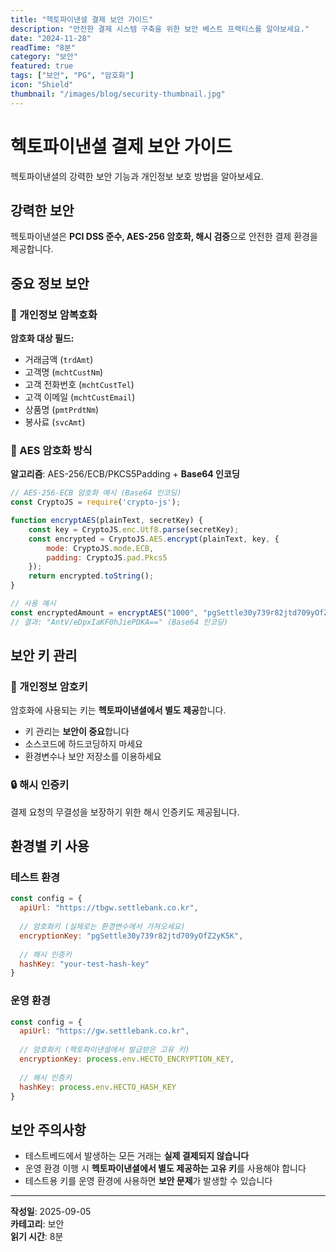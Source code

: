 ```yaml
---
title: "헥토파이낸셜 결제 보안 가이드"
description: "안전한 결제 시스템 구축을 위한 보안 베스트 프랙티스를 알아보세요."
date: "2024-11-28"
readTime: "8분"
category: "보안"
featured: true
tags: ["보안", "PG", "암호화"]
icon: "Shield"
thumbnail: "/images/blog/security-thumbnail.jpg"
---
```


# 헥토파이낸셜 결제 보안 가이드

헥토파이낸셜의 강력한 보안 기능과 개인정보 보호 방법을 알아보세요.

## 강력한 보안

헥토파이낸셜은 **PCI DSS 준수, AES-256 암호화, 해시 검증**으로 안전한 결제 환경을 제공합니다.

## 중요 정보 보안

### 🔐 개인정보 암복호화

**암호화 대상 필드:**
- 거래금액 (`trdAmt`)
- 고객명 (`mchtCustNm`)
- 고객 전화번호 (`mchtCustTel`)
- 고객 이메일 (`mchtCustEmail`)
- 상품명 (`pmtPrdtNm`)
- 봉사료 (`svcAmt`)

### 🔑 AES 암호화 방식

**알고리즘**: AES-256/ECB/PKCS5Padding + **Base64 인코딩**

```javascript
// AES-256-ECB 암호화 예시 (Base64 인코딩)
const CryptoJS = require('crypto-js');

function encryptAES(plainText, secretKey) {
    const key = CryptoJS.enc.Utf8.parse(secretKey);
    const encrypted = CryptoJS.AES.encrypt(plainText, key, {
        mode: CryptoJS.mode.ECB,
        padding: CryptoJS.pad.Pkcs5
    });
    return encrypted.toString();
}

// 사용 예시
const encryptedAmount = encryptAES("1000", "pgSettle30y739r82jtd709yOfZ2yK5K");
// 결과: "AntV/eDpxIaKF0hJiePDKA==" (Base64 인코딩)
```

## 보안 키 관리

### 🔐 개인정보 암호키

암호화에 사용되는 키는 **헥토파이낸셜에서 별도 제공**합니다.
- 키 관리는 **보안이 중요**합니다
- 소스코드에 하드코딩하지 마세요
- 환경변수나 보안 저장소를 이용하세요

### 🔒 해시 인증키

결제 요청의 무결성을 보장하기 위한 해시 인증키도 제공됩니다.

## 환경별 키 사용

### 테스트 환경
```javascript
const config = {
  apiUrl: "https://tbgw.settlebank.co.kr",
  
  // 암호화키 (실제로는 환경변수에서 가져오세요)
  encryptionKey: "pgSettle30y739r82jtd709yOfZ2yK5K",
  
  // 해시 인증키
  hashKey: "your-test-hash-key"
}
```

### 운영 환경
```javascript
const config = {
  apiUrl: "https://gw.settlebank.co.kr",
  
  // 암호화키 (헥토파이낸셜에서 발급받은 고유 키)
  encryptionKey: process.env.HECTO_ENCRYPTION_KEY,
  
  // 해시 인증키
  hashKey: process.env.HECTO_HASH_KEY
}
```

## 보안 주의사항

- 테스트베드에서 발생하는 모든 거래는 **실제 결제되지 않습니다**
- 운영 환경 이행 시 **헥토파이낸셜에서 별도 제공하는 고유 키**를 사용해야 합니다
- 테스트용 키를 운영 환경에 사용하면 **보안 문제**가 발생할 수 있습니다

---

**작성일**: 2025-09-05  
**카테고리**: 보안  
**읽기 시간**: 8분
